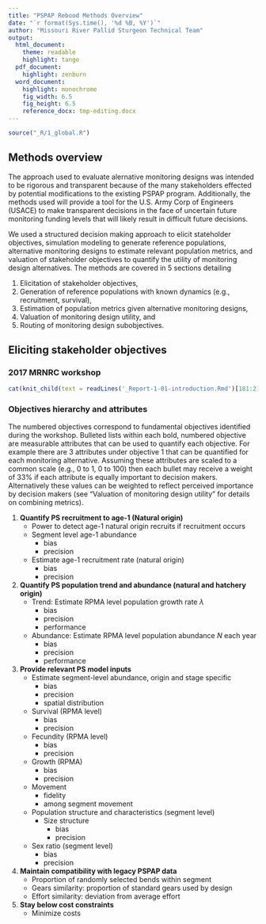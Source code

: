 ```yaml
---
title: "PSPAP Rebood Methods Overview"
date: "`r format(Sys.time(), '%d %B, %Y')`"
author: "Missouri River Pallid Sturgeon Technical Team"
output:  
  html_document:
    theme: readable
    highlight: tango
  pdf_document:
    highlight: zenburn 
  word_document:
    highlight: monochrome
    fig_width: 6.5  
    fig_height: 6.5 
    reference_docx: tmp-editing.docx
---
```


<!--
rmarkdown::render("methods-overview.Rmd",
    output_format="word_document")# build page
-->

```r
source("_R/1_global.R")
```

## Methods overview

The approach used to evaluate alernative monitoring designs was intended 
to be rigorous and transparent because of the many stakeholders effected 
by potential modifications to the existing PSPAP program. Additionally,
the methods used will provide a tool for the U.S. Army Corp of Engineers 
(USACE) to make transparent decisions in the face of uncertain future 
monitoring funding levels that will likely result in difficult future 
decisions.  

We used a structured decision making approach to elicit stateholder 
objectives, simulation modeling to generate reference populations, 
alternative monitoring designs to estimate relevant population metrics, 
and valuation of stakeholder objectives to quantify the utility of 
monitoring design alternatives. The methods are covered in 5 sections 
detailing 

1. Elicitation of stakeholder objectives,
2. Generation of reference populations with known dynamics (e.g., 
recruitment, survival), 
3. Estimation of population metrics given alternative monitoring designs,
4. Valuation of monitoring design utility, and
5. Routing of monitoring design subobjectives.

<!--NEED TO LINK TO BDN DESCRIPTION ABOVE OR ALTER INTRO...NOT MENTIONED HERE, BUT MENTIONED IN INTRO OR ALTER INTRO-->

## Eliciting stakeholder objectives
### 2017 MRNRC workshop
```r
cat(knit_child(text = readLines('_Report-1-01-introduction.Rmd')[181:215], quiet=TRUE), sep = '\n')
```

<!--TALK ABOUT UPDATE WEBINARS AND JANUARY MEETING...ANCILLARY OBJECTIVES DISCUSSIONS HERE???
### PSPAP update at 2017 Fall Science Meeting -- is this something we should include?
### PSPAP January 2018 Update
-->

### Objectives hierarchy and attributes

The numbered objectives correspond to fundamental objectives identified 
during the workshop. Bulleted lists within each bold, numbered objective 
are measurable attributes that can be used to quantify each objective. 
For example there are 3 attributes under objective 1 that can be 
quantified for each monitoring alternative. Assuming these attributes 
are scaled to a common scale (e.g., 0 to 1, 0 to 100) then each bullet 
may receive a weight of 33% if each attribute is equally important to 
decision makers. Alternatively these values can be weighted to reflect 
perceived importance by decision makers (see "Valuation of monitoring 
design utility" for details on combining metrics). 

<!--Add description of square bullets-->

1. **Quantify PS recruitment to age-1 (Natural origin)**
    * Power to detect age-1 natural origin recruits if recruitment occurs
    * Segment level age-1 abundance <!--TW: I assume this is occupancy or CPUE... others may not make the distinction.  May not be important to identify at this point, though.  -->
        * bias
        * precision
    * Estimate age-1 recruitment rate (natural origin)
        * bias
        * precision
2. **Quantify PS population trend and abundance (natural and hatchery origin)**
    * Trend: Estimate RPMA level population growth rate $\lambda$ <!--TW: At some point, we will need to specify a time period over which this will be measured.  It will affect the design. -->
        * bias
        * precision
        * performance
    * Abundance: Estimate RPMA level population abundance $N$ each year
        * bias
        * precision
        * performance
3. **Provide relevant PS model inputs**
    * Estimate segment-level abundance, origin and stage specific 
        * bias
        * precision
        * spatial distribution
    * Survival (RPMA level)
        * bias
        * precision
    * Fecundity (RPMA level)
        * bias
        * precision
    * Growth (RPMA)
        * bias 
        * precision
    * Movement
        * fidelity
        * among segment movement
    * Population structure and characteristics (segment level)
        * Size structure
            * bias 
            * precision
    * Sex ratio (segment level)
        * bias
        * precision
4. **Maintain compatibility with legacy PSPAP data** <!-- TW: If this adds to the cost, then the benefit will need to be explained.  Need to indicate (at some point) why this is helpful.  -->
    * Proportion of randomly selected bends within segment
    * Gears similarity: proportion of standard gears used by design
    * Effort similarity: deviation from average effort
5. **Stay below cost constraints**
    * Minimize costs
    
  

  